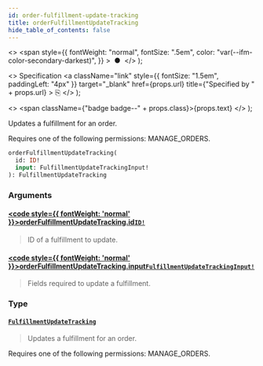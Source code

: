 ```yaml
---
id: order-fulfillment-update-tracking
title: orderFulfillmentUpdateTracking
hide_table_of_contents: false
---
```


  <>
    <span
      style={{
        fontWeight: "normal",
        fontSize: ".5em",
        color: "var(--ifm-color-secondary-darkest)",
      }}
    >
      &nbsp;●&nbsp;
    </span>
  </>
);

  <>
    Specification
    <a
      className="link"
      style={{ fontSize: "1.5em", paddingLeft: "4px" }}
      target="\_blank"
      href={props.url}
      title={"Specified by " + props.url}
    >
      ⎘
    </a>
  </>
);

  <>
    <span className={"badge badge--" + props.class}>{props.text}</span>
  </>
);

Updates a fulfillment for an order.

Requires one of the following permissions: MANAGE_ORDERS.

```graphql
orderFulfillmentUpdateTracking(
  id: ID!
  input: FulfillmentUpdateTrackingInput!
): FulfillmentUpdateTracking
```

### Arguments

#### [<code style={{ fontWeight: 'normal' }}>orderFulfillmentUpdateTracking.<b>id</b></code>](#)<Bullet />[`ID!`](../../../api-reference/miscellaneous/scalars/id) <Badge class="secondary" text="non-null"/> <Badge class="secondary" text="scalar"/> <Badge class="secondary" text="miscellaneous"/>

> ID of a fulfillment to update.

#### [<code style={{ fontWeight: 'normal' }}>orderFulfillmentUpdateTracking.<b>input</b></code>](#)<Bullet />[`FulfillmentUpdateTrackingInput!`](../../../api-reference/orders/inputs/fulfillment-update-tracking-input) <Badge class="secondary" text="non-null"/> <Badge class="secondary" text="input"/> <Badge class="secondary" text="orders"/>

> Fields required to update a fulfillment.

### Type

#### [`FulfillmentUpdateTracking`](../../../api-reference/orders/objects/fulfillment-update-tracking) <Badge class="secondary" text="object"/> <Badge class="secondary" text="orders"/>

> Updates a fulfillment for an order.

Requires one of the following permissions: MANAGE_ORDERS.

>
